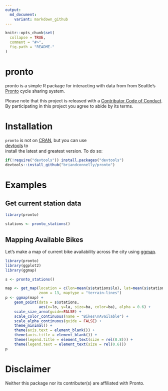 ```yaml
---
output:
  md_document:
    variant: markdown_github
---
```


<!-- README.md is generated from README.Rmd. Please edit that file -->

```r
knitr::opts_chunk$set(
  collapse = TRUE,
  comment = "#>",
  fig.path = "README-"
)
```

# pronto                                                                    

pronto is a simple R package for interacting with data from from Seattle's [Pronto](http://www.prontocycleshare.com) cycle sharing system.

Please note that this project is released with a [Contributor Code of Conduct](CONDUCT.md).
By participating in this project you agree to abide by its terms.


# Installation                                                                  

`pronto` is not on [CRAN](http://cran.r-project.org/), but you can use      
[devtools](http://cran.r-project.org/web/packages/devtools/index.html) to       
install the latest and greatest version. To do so:                              

```r
if(!require("devtools")) install.packages("devtools")                       
devtools::install_github("briandconnelly/pronto")
```

# Examples

## Get current station data

```r
library(pronto)

stations <- pronto_stations()
```

## Mapping Available Bikes

Let's make a map of current bike availability across the city using [ggmap](https://github.com/dkahle/ggmap).

```r
library(pronto)
library(ggplot2)
library(ggmap)

s <- pronto_stations()

map <- get_map(location = c(lon=mean(s$stations$lo), lat=mean(s$stations$la)),
               zoom = 13, maptype = "terrain-lines")
p <- ggmap(map) +
    geom_point(data = s$stations,
               aes(x=lo, y=la, size=ba, color=ba), alpha = 0.6) +
    scale_size_area(guide=FALSE) +
    scale_color_continuous(name = "Bikes\nAvailable") +
    scale_alpha_continuous(guide = FALSE) +
    theme_minimal() +
    theme(axis.text = element_blank()) +
    theme(axis.title = element_blank()) +
    theme(legend.title = element_text(size = rel(0.8))) +
    theme(legend.text = element_text(size = rel(0.6)))
p
```


# Disclaimer

Neither this package nor its contributer(s) are affiliated with Pronto.

